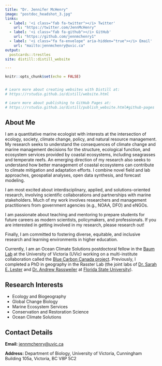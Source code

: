 ```yaml
---
title: "Dr. Jennifer McHenry"
image: "postdoc_headshot_3.jpg"
links:
  - label: '<i class="fab fa-twitter"></i> Twitter'
    url: "https://twitter.com/JennMcHenry"
  - label: '<i class="fab fa-github"></i> GitHub'
    url: "https://github.com/jennmchenry1"
  - label: '<i class="fa fa-envelope" aria-hidden="true"></i> Email'
    url: "mailto:jennmchenry@uvic.ca"
output:
  postcards::trestles
site: distill::distill_website

---
```



```r
knitr::opts_chunk$set(echo = FALSE)


# Learn more about creating websites with Distill at:
# https://rstudio.github.io/distill/website.html

# Learn more about publishing to GitHub Pages at:
# https://rstudio.github.io/distill/publish_website.html#github-pages

```

## About Me

I am a quantitative marine ecologist with interests at the intersection of ecology, society, climate change, policy, and natural resource management. My research seeks to understand the consequences of climate change and marine management decisions for the structure, ecological function, and ecosystem services provided by coastal ecosystems, including seagrasses and temperate reefs. An emerging direction of my research also seeks to understand how better management of coastal ecosystems can contribute to climate mitigation and adaptation efforts. I combine novel field and lab approaches, geospatial analyses, open data synthesis, and forecast modeling. 

I am most excited about interdisciplinary, applied, and solutions-oriented research, involving scientific collaborations and partnerships with marine stakeholders. Much of my work involves researchers and management practitioners from government agencies (e.g., NOAA, DFO) and eNGOs.

I am passionate about teaching and mentoring to prepare students for future careers as modern scientists, policymakers, and professionals. If you are interested in getting involved in my research, please research out!

Finally, I am committed to fostering diverse, equitable, and inclusive research and learning environments in higher education. 

Currently, I am an Ocean Climate Solutions postdoctoral fellow in the [Baum Lab](https://www.juliakbaum.org/) at the University of Victoria (UVic) working on a multi-institute collaboration called the [Blue Carbon Canada project](www.BlueCarbonCanada.ca). Previously, I completed a PhD in geography in the Rasster Lab (the joint labs of [Dr. Sarah E. Lester](www.lester-lab.org) and [Dr. Andrew Rassweiler](www.rassweiler-lab.org) at [Florida State University](www.geography.fsu.edu)). 

## Research Interests

- Ecology and Biogeography 
- Global Change Biology
- Marine Ecosystem Services
- Conservation and Restoration Science
- Ocean Climate Solutions


## Contact Details

**Email:** [jennmchenry@uvic.ca](jennmchenry@uvic.ca)

**Address:** Department of Biology, University of Victoria, Cunningham Building 105a, Victoria, BC V8P 5C2

